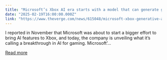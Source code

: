 ```yaml
---
title: "Microsoft’s Xbox AI era starts with a model that can generate gameplay"
date: "2025-02-19T16:00:00.000Z"
link: "https://www.theverge.com/news/615048/microsoft-xbox-generative-ai-model-gaming-muse"
---
```


I reported in November that Microsoft was about to start a bigger effort to bring AI features to Xbox, and today, the company is unveiling what it’s calling a breakthrough in AI for gaming. Microsoft’...

[Read more](https://www.theverge.com/news/615048/microsoft-xbox-generative-ai-model-gaming-muse)
